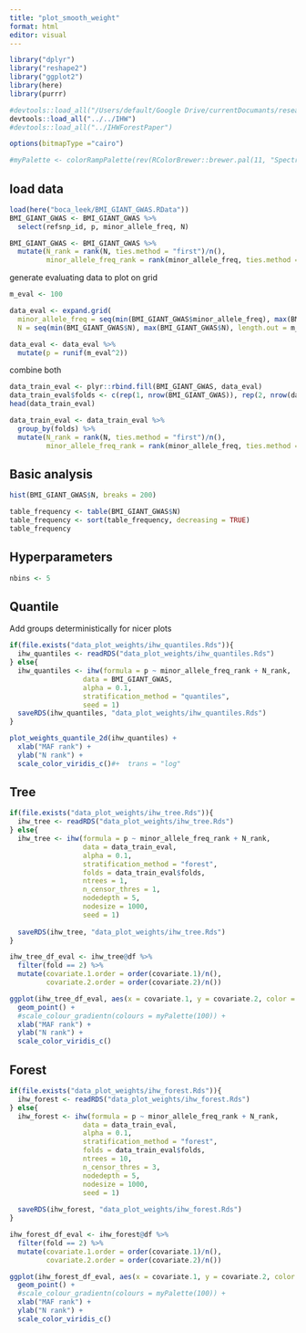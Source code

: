 ```yaml
---
title: "plot_smooth_weight"
format: html
editor: visual
---
```


```r
library("dplyr")
library("reshape2")
library("ggplot2")
library(here)
library(purrr)

#devtools::load_all("/Users/default/Google Drive/currentDocumants/research/2022_IHW-Forest/Code/IHW")
devtools::load_all("../../IHW")
#devtools::load_all("../IHWForestPaper")

options(bitmapType ="cairo")
```

```r
#myPalette <- colorRampPalette(rev(RColorBrewer::brewer.pal(11, "Spectral")))#ylorrd
```

## load data

```r
load(here("boca_leek/BMI_GIANT_GWAS.RData"))
BMI_GIANT_GWAS <- BMI_GIANT_GWAS %>%
  select(refsnp_id, p, minor_allele_freq, N)
```

```r
BMI_GIANT_GWAS <- BMI_GIANT_GWAS %>%
  mutate(N_rank = rank(N, ties.method = "first")/n(),
         minor_allele_freq_rank = rank(minor_allele_freq, ties.method = "first")/n())
```

generate evaluating data to plot on grid

```r
m_eval <- 100

data_eval <- expand.grid(
  minor_allele_freq = seq(min(BMI_GIANT_GWAS$minor_allele_freq), max(BMI_GIANT_GWAS$minor_allele_freq), length.out = m_eval),
  N = seq(min(BMI_GIANT_GWAS$N), max(BMI_GIANT_GWAS$N), length.out = m_eval))

data_eval <- data_eval %>%
  mutate(p = runif(m_eval^2))
```

combine both

```r
data_train_eval <- plyr::rbind.fill(BMI_GIANT_GWAS, data_eval)
data_train_eval$folds <- c(rep(1, nrow(BMI_GIANT_GWAS)), rep(2, nrow(data_eval)))
head(data_train_eval)
```

```r
data_train_eval <- data_train_eval %>%
  group_by(folds) %>% 
  mutate(N_rank = rank(N, ties.method = "first")/n(),
         minor_allele_freq_rank = rank(minor_allele_freq, ties.method = "first")/n())
```

## Basic analysis

```r
hist(BMI_GIANT_GWAS$N, breaks = 200)
```

```r
table_frequency <- table(BMI_GIANT_GWAS$N)
table_frequency <- sort(table_frequency, decreasing = TRUE)
table_frequency
```

## Hyperparameters

```r
nbins <- 5
```

## Quantile

Add groups deterministically for nicer plots

```r
if(file.exists("data_plot_weights/ihw_quantiles.Rds")){
  ihw_quantiles <- readRDS("data_plot_weights/ihw_quantiles.Rds")
} else{
  ihw_quantiles <- ihw(formula = p ~ minor_allele_freq_rank + N_rank, 
                  data = BMI_GIANT_GWAS, 
                  alpha = 0.1, 
                  stratification_method = "quantiles", 
                  seed = 1)
  saveRDS(ihw_quantiles, "data_plot_weights/ihw_quantiles.Rds")
}
```

```r
plot_weights_quantile_2d(ihw_quantiles) +
  xlab("MAF rank") +
  ylab("N rank") +
  scale_color_viridis_c()#+  trans = "log"
```

## Tree

```r
if(file.exists("data_plot_weights/ihw_tree.Rds")){
  ihw_tree <- readRDS("data_plot_weights/ihw_tree.Rds")
} else{
  ihw_tree <- ihw(formula = p ~ minor_allele_freq_rank + N_rank, 
                  data = data_train_eval, 
                  alpha = 0.1, 
                  stratification_method = "forest", 
                  folds = data_train_eval$folds, 
                  ntrees = 1, 
                  n_censor_thres = 1, 
                  nodedepth = 5, 
                  nodesize = 1000, 
                  seed = 1)
  
  saveRDS(ihw_tree, "data_plot_weights/ihw_tree.Rds")
}
```

```r
ihw_tree_df_eval <- ihw_tree@df %>%
  filter(fold == 2) %>%
  mutate(covariate.1.order = order(covariate.1)/n(),
         covariate.2.order = order(covariate.2)/n())
```

```r
ggplot(ihw_tree_df_eval, aes(x = covariate.1, y = covariate.2, color = weight))+
  geom_point() +
  #scale_colour_gradientn(colours = myPalette(100)) +
  xlab("MAF rank") +
  ylab("N rank") +
  scale_color_viridis_c()
```

## Forest

```r
if(file.exists("data_plot_weights/ihw_forest.Rds")){
  ihw_forest <- readRDS("data_plot_weights/ihw_forest.Rds")
} else{
  ihw_forest <- ihw(formula = p ~ minor_allele_freq_rank + N_rank,
                  data = data_train_eval, 
                  alpha = 0.1, 
                  stratification_method = "forest", 
                  folds = data_train_eval$folds, 
                  ntrees = 10, 
                  n_censor_thres = 3, 
                  nodedepth = 5, 
                  nodesize = 1000, 
                  seed = 1)
  
  saveRDS(ihw_forest, "data_plot_weights/ihw_forest.Rds")
}
```

```r
ihw_forest_df_eval <- ihw_forest@df %>%
  filter(fold == 2) %>%
  mutate(covariate.1.order = order(covariate.1)/n(),
         covariate.2.order = order(covariate.2)/n())
```

```r
ggplot(ihw_forest_df_eval, aes(x = covariate.1, y = covariate.2, color = weight))+
  geom_point() +
  #scale_colour_gradientn(colours = myPalette(100)) +
  xlab("MAF rank") +
  ylab("N rank") +
  scale_color_viridis_c()
```
